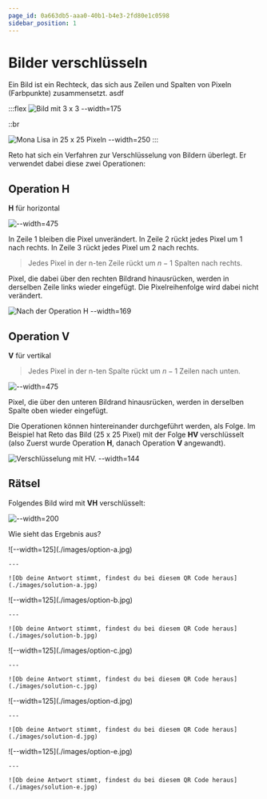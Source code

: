 ```yaml
---
page_id: 0a663db5-aaa0-40b1-b4e3-2fd80e1c0598
sidebar_position: 1
---
```



# Bilder verschlüsseln

Ein Bild ist ein Rechteck, das sich aus Zeilen und Spalten von Pixeln (Farbpunkte) zusammensetzt. asdf

:::flex
![Bild mit 3 x 3 --width=175](./images/pixel-3x3.jpg)

::br

![Mona Lisa in 25 x 25 Pixeln --width=250](./images/bild-25x25.jpg)
:::

Reto hat sich ein Verfahren zur Verschlüsselung von Bildern überlegt. Er verwendet dabei diese zwei Operationen:

## Operation H

**H** für horizontal

![--width=475](./images/pixel-operation-h.jpg)

In Zeile 1 bleiben die Pixel unverändert. In Zeile 2 rückt jedes Pixel um 1 nach rechts. In Zeile 3 rückt jedes Pixel um 2 nach rechts.

> Jedes Pixel in der n-ten Zeile rückt um $n-1$ Spalten nach rechts.&#x20;

Pixel, die dabei über den rechten Bildrand hinausrücken, werden in derselben Zeile links wieder eingefügt. Die Pixelreihenfolge wird dabei nicht verändert.

![Nach der Operation **H** --width=169](./images/bild-op-h.jpg)

## Operation V

**V** für vertikal

> Jedes Pixel in der n-ten Spalte rückt um $n-1$ Zeilen nach unten.

![--width=475](./images/pixel-operation-v.jpg)

Pixel, die über den unteren Bildrand hinausrücken, werden in derselben Spalte oben wieder eingefügt.

Die Operationen können hintereinander durchgeführt werden, als Folge. Im Beispiel hat Reto das Bild (25 x 25 Pixel) mit der Folge **HV** verschlüsselt (also Zuerst wurde Operation **H**, danach Operation **V** angewandt).

![Verschlüsselung mit **HV**. --width=144](./images/bild-op-h-v.jpg)

## Rätsel

Folgendes Bild wird mit **VH** verschlüsselt:

![--width=200](./images/bild-1000x1000.jpg)

Wie sieht das Ergebnis aus?

<AdventureOptions>
  <AdventureOption label="a" nextGuessIn={65}>
    ![--width=125](./images/option-a.jpg)

    ---

    ![Ob deine Antwort stimmt, findest du bei diesem QR Code heraus](./images/solution-a.jpg)
  </AdventureOption>

  <AdventureOption label="b" nextGuessIn={65}>
    ![--width=125](./images/option-b.jpg)

    ---

    ![Ob deine Antwort stimmt, findest du bei diesem QR Code heraus](./images/solution-b.jpg)
  </AdventureOption>

  <AdventureOption label="c" nextGuessIn={65}>
    ![--width=125](./images/option-c.jpg)

    ---

    ![Ob deine Antwort stimmt, findest du bei diesem QR Code heraus](./images/solution-c.jpg)
  </AdventureOption>

  <AdventureOption label="d" nextGuessIn={65}>
    ![--width=125](./images/option-d.jpg)

    ---

    ![Ob deine Antwort stimmt, findest du bei diesem QR Code heraus](./images/solution-d.jpg)
  </AdventureOption>

  <AdventureOption label="e" nextGuessIn={65}>
    ![--width=125](./images/option-e.jpg)

    ---

    ![Ob deine Antwort stimmt, findest du bei diesem QR Code heraus](./images/solution-e.jpg)
  </AdventureOption>
</AdventureOptions>